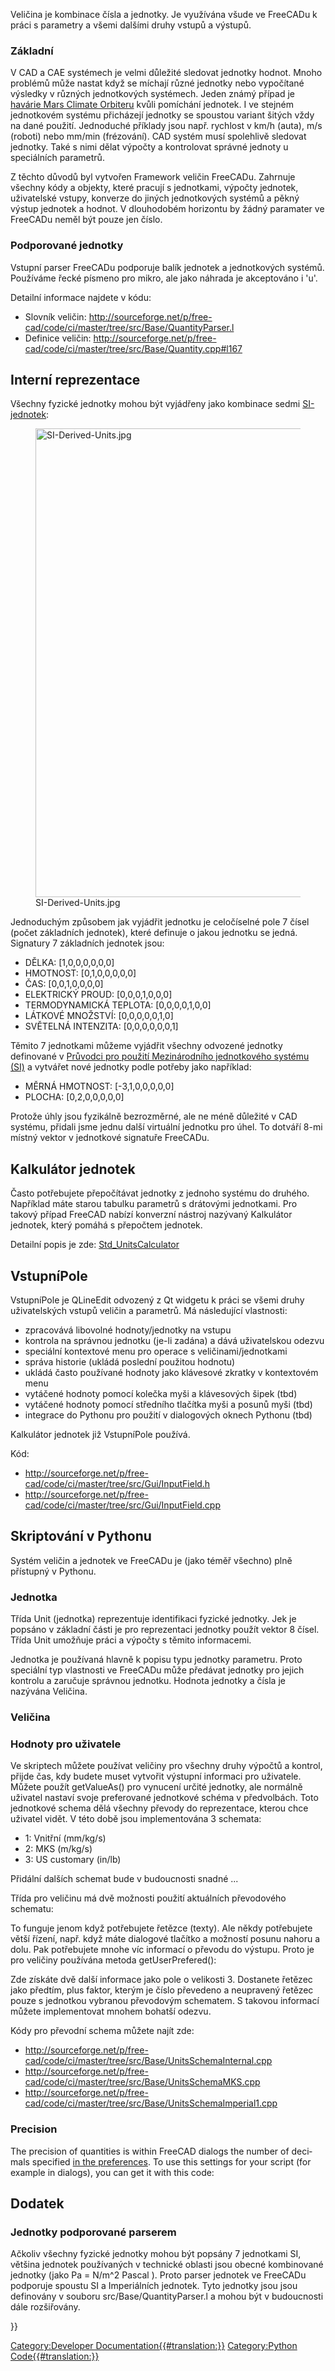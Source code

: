 <languages/>
<div class="mw-translate-fuzzy">
Veličina je kombinace čísla a jednotky. Je využívána všude ve FreeCADu k práci s parametry a všemi dalšími druhy vstupů a výstupů.
</div> 

<span id="General"></span>
=== Základní ===

<div class="mw-translate-fuzzy">
V CAD a CAE systémech je velmi důležité sledovat  jednotky hodnot. Mnoho problémů může nastat když se míchají různé jednotky nebo vypočítané výsledky v různých jednotkových systémech. Jeden známý případ je  [http://en.wikipedia.org/wiki/Mars_Climate_Orbiter#Cause_of_failure havárie Mars Climate Orbiteru] kvůli pomíchání jednotek. I ve stejném jednotkovém systému přicházejí jednotky se spoustou variant šitých vždy na dané použití. Jednoduché příklady jsou např. rychlost v km/h (auta), m/s (roboti) nebo mm/min (frézování). CAD systém musí spolehlivě sledovat jednotky. Také s nimi dělat výpočty a kontrolovat správné jednoty u speciálních parametrů.
</div> 

<div class="mw-translate-fuzzy">
Z těchto důvodů byl vytvořen Framework veličin FreeCADu. Zahrnuje všechny kódy a objekty, které pracují s jednotkami, výpočty jednotek, uživatelské vstupy, konverze do jiných jednotkových systémů a pěkný výstup jednotek a hodnot. V dlouhodobém horizontu by žádný paramater ve FreeCADu neměl být pouze jen číslo.
</div> 

<span id="Supported_units"></span>
=== Podporované jednotky === 

<div class="mw-translate-fuzzy">
Vstupní parser FreeCADu podporuje balík jednotek a jednotkových systémů. Používáme řecké písmeno pro mikro, ale jako náhrada je akceptováno i 'u'.
</div>

<div class="mw-translate-fuzzy">
Detailní informace najdete v kódu:
* Slovník veličin: http://sourceforge.net/p/free-cad/code/ci/master/tree/src/Base/QuantityParser.l  
* Definice veličin: http://sourceforge.net/p/free-cad/code/ci/master/tree/src/Base/Quantity.cpp#l167
</div>

<div class="mw-translate-fuzzy">
== Interní reprezentace ==
Všechny fyzické jednotky mohou být vyjádřeny jako kombinace sedmi  [http://en.wikipedia.org/wiki/International_System_of_Units SI-jednotek]:
</div>

<div lang="en" dir="ltr" class="mw-content-ltr">
[[File:SI-Derived-Units.jpg|750px]]
</div>


<div class="mw-translate-fuzzy">
Jednoduchým způsobem jak vyjádřit jednotku je celočíselné pole 7 čísel (počet základních jednotek), které definuje o jakou jednotku se jedná.
Signatury 7 základních jednotek jsou:
* DĚLKA: [1,0,0,0,0,0,0]
* HMOTNOST: [0,1,0,0,0,0,0]
* ČAS: [0,0,1,0,0,0,0]
* ELEKTRICKÝ PROUD: [0,0,0,1,0,0,0]
* TERMODYNAMICKÁ TEPLOTA: [0,0,0,0,1,0,0]
* LÁTKOVÉ MNOŽSTVÍ: [0,0,0,0,0,1,0]
* SVĚTELNÁ INTENZITA: [0,0,0,0,0,0,1]
</div>

<div class="mw-translate-fuzzy">
Těmito 7 jednotkami můžeme vyjádřit všechny odvozené jednotky definované v [http://physics.nist.gov/cuu/pdf/sp811.pdf Průvodci pro použití Mezinárodního jednotkového systému (SI)] a vytvářet nové jednotky podle potřeby jako například:
* MĚRNÁ HMOTNOST: [-3,1,0,0,0,0,0]
* PLOCHA: [0,2,0,0,0,0,0]
</div>

<div class="mw-translate-fuzzy">
Protože úhly jsou fyzikálně bezrozměrné, ale ne méně důležité v CAD systému, přidali jsme jednu další virtuální jednotku pro úhel. To dotváří 8-mi místný vektor v jednotkové signatuře FreeCADu.
</div>

<div class="mw-translate-fuzzy">
== Kalkulátor jednotek ==
Často potřebujete přepočítávat jednotky z jednoho systému do druhého. Například máte starou tabulku parametrů s drátovými jednotkami. Pro takový případ FreeCAD nabízí konverzní nástroj nazývaný Kalkulátor jednotek, který pomáhá s přepočtem jednotek.
</div> 

<div class="mw-translate-fuzzy">
Detailní popis je zde:
[[Std_UnitsCalculator]]
</div>

<div class="mw-translate-fuzzy">
== VstupníPole ==
VstupníPole je QLineEdit odvozený z Qt widgetu k práci se všemi druhy uživatelských vstupů veličin a parametrů. Má následující vlastnosti:
* zpracovává libovolné hodnoty/jednotky na vstupu
* kontrola na správnou jednotku (je-li zadána) a dává uživatelskou odezvu
* speciální kontextové menu pro operace s veličinami/jednotkami
* správa historie (ukládá poslední použitou hodnotu)
* ukládá často používané hodnoty jako klávesové zkratky v kontextovém menu
* vytáčené hodnoty pomocí kolečka myši a klávesových šipek (tbd)
* vytáčené hodnoty pomocí středního tlačítka  myši a posunů myši (tbd)
* integrace do Pythonu pro použití v dialogových oknech Pythonu (tbd)
</div>

Kalkulátor jednotek již VstupníPole používá. 

<div class="mw-translate-fuzzy">
Kód:
* http://sourceforge.net/p/free-cad/code/ci/master/tree/src/Gui/InputField.h
* http://sourceforge.net/p/free-cad/code/ci/master/tree/src/Gui/InputField.cpp
</div>

== Skriptování v Pythonu ==
Systém veličin a jednotek ve FreeCADu je (jako téměř všechno) plně přístupný v Pythonu. 

<div class="mw-translate-fuzzy">
=== Jednotka ===
Třída Unit (jednotka) reprezentuje identifikaci fyzické jednotky. Jek je popsáno v základní části je pro reprezentaci jednotky použít vektor 8 čísel. Třída Unit umožňuje práci a výpočty s těmito informacemi.
</div> 

{{Code|code=

from FreeCAD import Units

# creating a unit with certain signature
Units.Unit(0,1)      # Mass     (kg)
Units.Unit(1)        # Length   (mm)
Units.Unit(-1,1,-2)  # Pressure (kg/mm*s^2)

# using predefined constants
Units.Unit(Units.Length)
Units.Unit(Units.Mass)
Units.Unit(Units.Pressure)

# parsing unit out of a string
Units.Unit('kg/(m*s^2)')    # Pressure
Units.Unit('Pa')            # the same as combined unit Pascale
Units.Unit('J')             # Joule (work,energy) mm^2*kg/(s^2)

# you can use units from all supported systems of units
Units.Unit('psi')           # imperial pressure
Units.Unit('lb')            # imperial  mass
Units.Unit('ft^2')          # imperial area

# comparing units
Units.Unit(0,1) == Unit(Units.Mass)

# getting type of unit
Units.Unit('kg/(m*s^2)').Type == 'Pressure'

# calculating
Units.Unit('kg') * Units.Unit('m^-1*s^-2') == Units.Unit('kg/(m*s^2)')

}}
<div class="mw-translate-fuzzy">
Jednotka je používaná hlavně k popisu typu jednotky parametru. Proto speciální typ vlastnosti ve FreeCADu může předávat jednotky pro jejich kontrolu a zaručuje správnou jednotku.
Hodnota jednotky a čísla je nazývána Veličina.
</div>

<span id="Quantity"></span>
=== Veličina ===

{{Code|code=

from FreeCAD import Units

# to create a quantity you need a value (float) and a unit
Units.Quantity(1.0,Units.Unit(0,1))     # Mass       1.0 kg
Units.Quantity(1.0,Units.Unit(1))       # Length    1.0 mm
Units.Quantity(1.0,Units.Unit(-1,1,-2)) # Pressure  1.0 kg/mm*s^2
Units.Quantity(1.0,Units.Pressure)      # Pressure  1.0 kg/mm*s^2

# you can directly give a signature
Units.Quantity(1.0,0,1)     # Mass       1.0 kg
Units.Quantity(1.0,1)       # Length    1.0 mm
Units.Quantity(1.0,-1,1,-2) # Pressure  1.0 kg/mm*s^2

# parsing quantities out of a string
Units.Quantity('1.0 kg/(m*s^2)') # Pressure
Units.Quantity('1.0 Pa')         # the same as combined Unit Pascale
Units.Quantity('1.0 J')          # Joule (Work,Energy) mm^2*kg/(s^2)

# You can use a point or comma as float delimiter
Units.Quantity('1,0 m')
Units.Quantity('1.0 m')

# you can use units from all supported systems of units
Units.Quantity('1.0 psi')  # imperial pressure
Units.Quantity('1.0 lb')   # imperial mass
Units.Quantity('1.0 ft^2') # imperial area

# the quantity parser can do calculations too
Units.Quantity('360/5 deg')        # splitting circle 
Units.Quantity('1/16 in')          # fractions
Units.Quantity('5.3*6.3 m^2')      # calculating an area
Units.Quantity('1/(log(2.3)/sin(pi)*3.4)+1.8e-3 m')
Units.Quantity('1ft 3in')          # imperial style

# and for sure calculation and comparison
Units.Quantity('1 Pa') * Units.Quantity(2.0) == Units.Quantity('2 Pa')
Units.Quantity('1 m') * Units.Quantity('2 m') == Units.Quantity('2 m^2')
Units.Quantity('1 m') * Units.Quantity('2 ft') + Units.Quantity('2 mm^2')
Units.Quantity('1 m') > Units.Quantity('2 ft')

# accessing the components
Units.Quantity('1 m').Value # get the number (always internal system (mm/kg/s))
Units.Quantity('1 m').Unit  # get the unit
Units.Quantity('1 m') == Units.Quantity( Units.Quantity('1 m').Value , Units.Quantity('1 m').Unit)

# translating the value into other units than the internal system (mm/kg/s)
Units.Quantity('1 km/h').getValueAs('m/s')                  # translate value
Units.Quantity('1 m').getValueAs(2.45,1)                    # translation value and unit signature
Units.Quantity('1 kPa').getValueAs(Units.Pascal)            # predefined standard units 
Units.Quantity('1 MPa').getValueAs(Units.Quantity('N/m^2')) # a quantity
          
}}

<div class="mw-translate-fuzzy">
===Hodnoty pro uživatele ===
Ve skriptech můžete používat veličiny pro všechny druhy výpočtů a kontrol, přijde čas, kdy budete muset vytvořit výstupní informaci pro uživatele. Můžete použít getValueAs() pro vynucení určité jednotky, ale normálně uživatel nastaví svoje preferované jednotkové schéma v předvolbách. Toto jednotkové schema dělá všechny převody do reprezentace, kterou chce uživatel vidět. V této době jsou implementována 3 schemata:
* 1: Vnitřní     (mm/kg/s) 
* 2: MKS          (m/kg/s)
* 3: US customary (in/lb) 
Přidální dalších schemat bude v budoucnosti snadné ...
</div>

<div class="mw-translate-fuzzy">
Třída pro veličinu má dvě možnosti použití aktuálních převodového schematu:
</div>

{{Code|code=
from FreeCAD import Units

# Use the translated string:
Units.Quantity('1m').UserString           # '1000 mm' in 1; '1 m' in 2; and '1.09361 yr' in 3
}}
<div class="mw-translate-fuzzy">
To funguje jenom když potřebujete řetězce (texty). Ale někdy potřebujete větší řízení, např. když máte dialogové tlačítko a možností posunu nahoru a dolu. Pak potřebujete mnohe víc informací o převodu do výstupu. Proto je pro veličiny používána metoda getUserPrefered():
</div>

{{Code|code=
Units.Quantity('22 m').getUserPreferred() # gets a tuple:('22 m', 1000.0, 'm')
Units.Quantity('2  m').getUserPreferred() # Tuple: ('2000 mm', 1.0, 'mm')
}}
<div class="mw-translate-fuzzy">
Zde získáte dvě další informace jako pole o velikosti 3. Dostanete řetězec jako předtím, plus faktor, kterým je číslo převedeno a neupravený řetězec pouze s jednotkou vybranou převodovým schematem. S takovou informací můžete implementovat mnohem bohatší odezvu.
</div>

<div class="mw-translate-fuzzy">
Kódy pro převodní schema můžete najít zde:
* http://sourceforge.net/p/free-cad/code/ci/master/tree/src/Base/UnitsSchemaInternal.cpp
* http://sourceforge.net/p/free-cad/code/ci/master/tree/src/Base/UnitsSchemaMKS.cpp
* http://sourceforge.net/p/free-cad/code/ci/master/tree/src/Base/UnitsSchemaImperial1.cpp
</div>

<div lang="en" dir="ltr" class="mw-content-ltr">
=== Precision ===
</div>

<div lang="en" dir="ltr" class="mw-content-ltr">
The precision of quantities is within FreeCAD dialogs the number of decimals specified [[Preferences_Editor#Units|in the preferences]]. To use this settings for your script (for example in dialogs), you can get it with this code:
</div>
{{Code|code=
import FreeCAD

params = App.ParamGet("User parameter:BaseApp/Preferences/Units")
params.GetInt('Decimals') # returns an int
}}

<span id="Appendix"></span>
== Dodatek == 

<div class="mw-translate-fuzzy">
=== Jednotky podporované parserem ===
Ačkoliv všechny fyzické jednotky mohou být popsány 7 jednotkami SI, většina jednotek používaných v technické oblasti jsou obecné kombinované jednotky (jako Pa = N/m^2 Pascal ). Proto parser jednotek ve FreeCADu podporuje spoustu SI a Imperiálních jednotek. Tyto jednotky jsou jsou definovány v souboru src/Base/QuantityParser.l a mohou být v budoucnosti dále rozšiřovány.
</div> 

{{Code|code=

from FreeCAD import Units

 "nm"  = Units.Quantity(1.0e-6    ,Units.Unit(1));         // nano meter
 "µm"  = Units.Quantity(1.0e-3    ,Units.Unit(1));         // micro meter
 "mm"  = Units.Quantity(1.0       ,Units.Unit(1));         // milli meter
 "cm"  = Units.Quantity(10.0      ,Units.Unit(1));         // centi meter
 "dm"  = Units.Quantity(100.0     ,Units.Unit(1));         // deci meter
 "m"   = Units.Quantity(1.0e3     ,Units.Unit(1));         // meter
 "km"  = Units.Quantity(1.0e6     ,Units.Unit(1));         // kilo meter
 "l"   = Units.Quantity(1000000.0 ,Units.Unit(3));         // liter dm^3
                                                  
 "µg"  = Units.Quantity(1.0e-9    ,Units.Unit(0,1));       // micro gram
 "mg"  = Units.Quantity(1.0e-6    ,Units.Unit(0,1));       // milli gram
 "g"   = Units.Quantity(1.0e-3    ,Units.Unit(0,1));       // gram
 "kg"  = Units.Quantity(1.0       ,Units.Unit(0,1));       // kilo gram
 "t"   = Units.Quantity(1000.0    ,Units.Unit(0,1));       // ton
                                                  
 "s"   = Units.Quantity(1.0       ,Units.Unit(0,0,1));     // second (internal standard time)
 "min" = Units.Quantity(60.0      ,Units.Unit(0,0,1));     // minute
 "h"   = Units.Quantity(3600.0    ,Units.Unit(0,0,1));     // hour  
                                                  
 "A"   = Units.Quantity(1.0       ,Units.Unit(0,0,0,1));   // Ampere (internal standard electric current)
 "mA"  = Units.Quantity(0.001     ,Units.Unit(0,0,0,1));   // milli Ampere         
 "kA"  = Units.Quantity(1000.0    ,Units.Unit(0,0,0,1));   // kilo Ampere         
 "MA"  = Units.Quantity(1.0e6     ,Units.Unit(0,0,0,1));   // Mega Ampere         
                                                  
 "K"   = Units.Quantity(1.0       ,Units.Unit(0,0,0,0,1)); // Kelvin (internal standard thermodynamic temperature)
 "mK"  = Units.Quantity(0.001     ,Units.Unit(0,0,0,0,1)); // Kelvin         
 "µK"  = Units.Quantity(0.000001  ,Units.Unit(0,0,0,0,1)); // Kelvin         

 "mol" = Units.Quantity(1.0       ,Units.Unit(0,0,0,0,0,1)); // Mole (internal standard amount of substance)        

 "cd"  = Units.Quantity(1.0       ,Units.Unit(0,0,0,0,0,0,1)); // Candela (internal standard luminous intensity)        

 "deg" = Units.Quantity(1.0         ,Units.Unit(0,0,0,0,0,0,0,1)); // degree (internal standard angle)
 "rad" = Units.Quantity(180/M_PI    ,Units.Unit(0,0,0,0,0,0,0,1)); // radian         
 "gon" = Units.Quantity(360.0/400.0 ,Units.Unit(0,0,0,0,0,0,0,1)); // gon         

 "in"  = Units.Quantity(25.4        ,Units.Unit(1));       // inch
 "\""  = Units.Quantity(25.4        ,Units.Unit(1));       // inch
 "fo"  = Units.Quantity(304.8       ,Units.Unit(1));       // foot
 "'"   = Units.Quantity(304.8       ,Units.Unit(1));       // foot
 "th"  = Units.Quantity(0.0254      ,Units.Unit(1));       // thou
 "yd"  = Units.Quantity(914.4       ,Units.Unit(1));       // yard

 "lb"  = Units.Quantity(0.45359237   ,Units.Unit(0,1));    // pound
 "oz"  = Units.Quantity(0.0283495231 ,Units.Unit(0,1));    // ounce
 "st"  = Units.Quantity(6.35029318   ,Units.Unit(0,1));    // Stone
 "cwt" = Units.Quantity(50.80234544  ,Units.Unit(0,1));    // hundredweights
}}

{{Powerdocnavi{{#translation:}}}}
[[Category:Developer Documentation{{#translation:}}]]
[[Category:Python Code{{#translation:}}]]
{{clear}}